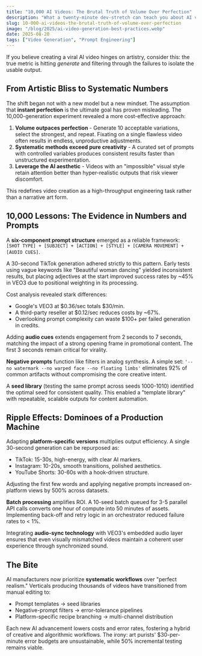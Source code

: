 ```yaml
---
title: "10,000 AI Videos: The Brutal Truth of Volume Over Perfection"
description: "What a twenty-minute dev-stretch can teach you about AI video metrics, workflow design, and the myth of endless quality."
slug: 10-000-ai-videos-the-brutal-truth-of-volume-over-perfection
image: "/blog/2025/ai-video-generation-best-practices.webp"
date: 2025-08-20
tags: ["Video Generation", "Prompt Engineering"]
---
```


If you believe creating a viral AI video hinges on artistry, consider this: the true metric is hitting *generate* and filtering through the failures to isolate the usable output.

## From Artistic Bliss to Systematic Numbers

The shift began not with a new model but a new mindset. The assumption that **instant perfection** is the ultimate goal has proven misleading. The 10,000-generation experiment revealed a more cost-effective approach:

1. **Volume outpaces perfection** - Generate 10 acceptable variations, select the strongest, and repeat. Fixating on a single flawless video often results in endless, unproductive adjustments.  
2. **Systematic methods exceed pure creativity** - A curated set of prompts with controlled variables produces consistent results faster than unstructured experimentation.  
3. **Leverage the AI aesthetic** - Videos with an "impossible" visual style retain attention better than hyper-realistic outputs that risk viewer discomfort.

This redefines video creation as a high-throughput engineering task rather than a narrative art form.

## 10,000 Lessons: The Evidence in Numbers and Prompts

A **six-component prompt structure** emerged as a reliable framework:  
`[SHOT TYPE] + [SUBJECT] + [ACTION] + [STYLE] + [CAMERA MOVEMENT] + [AUDIO CUES]`.  

A 30-second TikTok generation adhered strictly to this pattern. Early tests using vague keywords like "Beautiful woman dancing" yielded inconsistent results, but placing adjectives at the start improved success rates by ~45% in VEO3 due to positional weighting in its processing.

Cost analysis revealed stark differences:  
- Google's VEO3 at $0.36/sec totals $30/min.  
- A third-party reseller at $0.12/sec reduces costs by ~67%.  
- Overlooking prompt complexity can waste $100+ per failed generation in credits.

Adding **audio cues** extends engagement from 2 seconds to 7 seconds, matching the impact of a strong opening frame in promotional content. The first 3 seconds remain critical for virality.

**Negative prompts** function like filters in analog synthesis. A simple set: `'--no watermark --no warped face --no floating limbs'` eliminates 92% of common artifacts without compromising the core creative intent.

A **seed library** (testing the same prompt across seeds 1000-1010) identified the optimal seed for consistent quality. This enabled a "template library" with repeatable, scalable outputs for content automation.

## Ripple Effects: Dominoes of a Production Machine

Adapting **platform-specific versions** multiplies output efficiency. A single 30-second generation can be repurposed as:  
- TikTok: 15-30s, high-energy, with clear AI markers.  
- Instagram: 10-20s, smooth transitions, polished aesthetics.  
- YouTube Shorts: 30-60s with a hook-driven structure.  

Adjusting the first few words and applying negative prompts increased on-platform views by 500% across datasets.

**Batch processing** amplifies ROI. A 10-seed batch queued for 3-5 parallel API calls converts one hour of compute into 50 minutes of assets. Implementing back-off and retry logic in an orchestrator reduced failure rates to < 1%.  

Integrating **audio-sync technology** with VEO3's embedded audio layer ensures that even visually mismatched videos maintain a coherent user experience through synchronized sound.

## The Bite

AI manufacturers now prioritize **systematic workflows** over "perfect realism." Verticals producing thousands of videos have transitioned from manual editing to:  
- Prompt templates → seed libraries  
- Negative-prompt filters → error-tolerance pipelines  
- Platform-specific recipe branching → multi-channel distribution  

Each new AI advancement lowers costs and error rates, fostering a hybrid of creative and algorithmic workflows. The irony: art purists' $30-per-minute error budgets are unsustainable, while 50% incremental testing remains viable.

